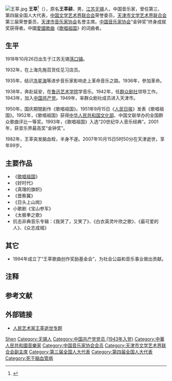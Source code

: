 {{otheruses|subject=中国当代作曲家|other=明朝同名官员|王莘 (正德進士)}}
[[File:王莘.jpg|right]]
'''王莘'''{{notetag|[[拼音|拼音]]: Wáng Shēn}}<ref>{{Cite web |url=http://wap.cnki.net/qikan-YWJZ199811015.html |title=存档副本 |accessdate=2019-07-17 |archive-date=2019-07-17 |archive-url=https://web.archive.org/web/20190717131651/http://wap.cnki.net/qikan-YWJZ199811015.html |dead-url=no }}</ref>（{{bd|1918年|10月26日|2007年|10月15日|catIdx=Wang王莘}}），原名'''王莘耕'''，男，[[江苏省|江苏]][[无锡市|无锡]]人，中国音乐家，曾任第三、第四届全国人大代表，[[中国文学艺术界联合会|中国文学艺术界联合会]]荣誉委员，[[天津市文学艺术界联合会|天津市文学艺术界联合会]]第三届荣誉委员，[[天津市音乐家协会|天津市音乐家协会]]名誉主席。[[中国音乐家协会|中国音乐家协会]]“金钟奖”终身成就奖获得者。中國[[愛國歌曲|愛國歌曲]]《[[歌唱祖国|歌唱祖国]]》的词曲者。

== 生平 ==
1918年10月26日出生于江苏无锡[[荡口镇|荡口镇]]。

1932年，在上海先施百货任见习店员。

1935年，结识[[冼星海|冼星海]]等进步音乐家影响走上革命音乐之路。1936年，參加革命。

1938年，奔赴延安，在[[鲁迅艺术学院|鲁迅艺术学院]]学音乐。1942年，任[[群众剧社|群众剧社]]领导工作。1943年，加入[[中国共产党|中国共产党]]。1949年，率群众剧社成员进入天津市。

1950年，国庆期間創作《歌唱祖国》。1951年9月15日《[[人民日报|人民日报]]》发表《歌唱祖国》。1952年，《歌唱祖国》获得[[中华人民共和国文化部|中华人民共和国文化部]]、中国文联举办的全国群众歌曲评比一等奖。1993年，《歌唱祖国》入选“20世纪华人音乐经典”。2001年，获音乐界最高奖“金钟奖”。

1982年，王莘突发脑血栓，半身不遂。2007年10月15日5时50分在天津逝世，享年89岁。

== 主要作品 ==
* 《[[歌唱祖国|歌唱祖国]]》
* 《好时代》 
* 《真理的旗帜》
* 《晋察冀》
* 《日头上山岗》
* 小歌剧《宝山参军》
* 《太极拳之歌》
* 抗击非典音乐专辑：《我哭了，又笑了》、《白衣英灵叶欣之歌》、《最可爱的人》、《众志成城》

== 其它 ==
* 1994年成立了“王莘歌曲创作奖励基金会”，为社会公益和音乐事业做出贡献。

== 注释 ==
{{notefoot}}

== 参考文献 ==
{{reflist}}

== 外部链接 ==
* [http://news.enorth.com.cn/system/2007/10/15/002149078.shtml 人民艺术家王莘逝世专题] {{Wayback|url=http://news.enorth.com.cn/system/2007/10/15/002149078.shtml |date=20081023060332 }}

{{Navboxes 
| title  = 王莘在[[中国音乐家协会|中国音乐家协会]]的职务
| list1  =
{{中国音乐家协会第四届理事会}}
}}

{{Authority control}}
{{DEFAULTSORT:Wang王}}
[[Category:王姓|Shen]]
[[Category:无锡人|Category:无锡人]]
[[Category:中国共产党党员_(1943年入党)|Category:中国共产党党员 (1943年入党)]]
[[Category:中華人民共和國音樂家|Category:中華人民共和國音樂家]]
[[Category:中国音乐家协会会员|Category:中国音乐家协会会员]]
[[Category:天津市文学艺术界联合会副主席|Category:天津市文学艺术界联合会副主席]]
[[Category:第三届全国人大代表|Category:第三届全国人大代表]]
[[Category:第四届全国人大代表|Category:第四届全国人大代表]]
[[Category:死于脑血管病|Category:死于脑血管病]]